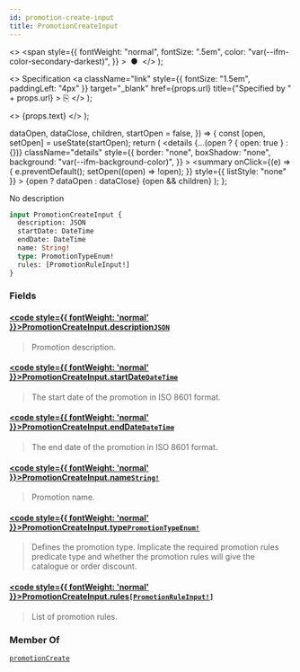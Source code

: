```yaml
---
id: promotion-create-input
title: PromotionCreateInput
---
```


  <>
    <span
      style={{
        fontWeight: "normal",
        fontSize: ".5em",
        color: "var(--ifm-color-secondary-darkest)",
      }}
    >
      &nbsp;●&nbsp;
    </span>
  </>
);

  <>
    Specification
    <a
      className="link"
      style={{ fontSize: "1.5em", paddingLeft: "4px" }}
      target="\_blank"
      href={props.url}
      title={"Specified by " + props.url}
    >
      ⎘
    </a>
  </>
);

  <>
    <span className={props.class}>{props.text}</span>
  </>
);


  dataOpen,
  dataClose,
  children,
  startOpen = false,
}) => {
  const [open, setOpen] = useState(startOpen);
  return (
    <details
      {...(open ? { open: true } : {})}
      className="details"
      style={{
        border: "none",
        boxShadow: "none",
        background: "var(--ifm-background-color)",
      }}
    >
      <summary
        onClick={(e) => {
          e.preventDefault();
          setOpen((open) => !open);
        }}
        style={{ listStyle: "none" }}
      >
        {open ? dataOpen : dataClose}
      </summary>
      {open && children}
    </details>
  );
};

No description

```graphql
input PromotionCreateInput {
  description: JSON
  startDate: DateTime
  endDate: DateTime
  name: String!
  type: PromotionTypeEnum!
  rules: [PromotionRuleInput!]
}
```

### Fields

#### [<code style={{ fontWeight: 'normal' }}>PromotionCreateInput.<b>description</b></code>](#)<Bullet />[`JSON`](../../../api-reference/miscellaneous/scalars/json) <Badge class="badge badge--secondary" text="scalar"/> <Badge class="badge badge--secondary" text="miscellaneous"/>

> Promotion description.

#### [<code style={{ fontWeight: 'normal' }}>PromotionCreateInput.<b>startDate</b></code>](#)<Bullet />[`DateTime`](../../../api-reference/miscellaneous/scalars/date-time) <Badge class="badge badge--secondary" text="scalar"/> <Badge class="badge badge--secondary" text="miscellaneous"/>

> The start date of the promotion in ISO 8601 format.

#### [<code style={{ fontWeight: 'normal' }}>PromotionCreateInput.<b>endDate</b></code>](#)<Bullet />[`DateTime`](../../../api-reference/miscellaneous/scalars/date-time) <Badge class="badge badge--secondary" text="scalar"/> <Badge class="badge badge--secondary" text="miscellaneous"/>

> The end date of the promotion in ISO 8601 format.

#### [<code style={{ fontWeight: 'normal' }}>PromotionCreateInput.<b>name</b></code>](#)<Bullet />[`String!`](../../../api-reference/miscellaneous/scalars/string) <Badge class="badge badge--secondary" text="non-null"/> <Badge class="badge badge--secondary" text="scalar"/> <Badge class="badge badge--secondary" text="miscellaneous"/>

> Promotion name.

#### [<code style={{ fontWeight: 'normal' }}>PromotionCreateInput.<b>type</b></code>](#)<Bullet />[`PromotionTypeEnum!`](../../../api-reference/discounts/enums/promotion-type-enum) <Badge class="badge badge--secondary" text="non-null"/> <Badge class="badge badge--secondary" text="enum"/> <Badge class="badge badge--secondary" text="discounts"/>

> Defines the promotion type. Implicate the required promotion rules predicate type and whether the promotion rules will give the catalogue or order discount.
>
> <Badge text="Added in Saleor 3.19" class="secondary margin-bottom--sm" />

#### [<code style={{ fontWeight: 'normal' }}>PromotionCreateInput.<b>rules</b></code>](#)<Bullet />[`[PromotionRuleInput!]`](../../../api-reference/discounts/inputs/promotion-rule-input) <Badge class="badge badge--secondary" text="list"/> <Badge class="badge badge--secondary" text="input"/> <Badge class="badge badge--secondary" text="discounts"/>

> List of promotion rules.

### Member Of

[`promotionCreate`](../../../api-reference/discounts/mutations/promotion-create) <Badge class="badge badge--secondary" text="mutation"/>
